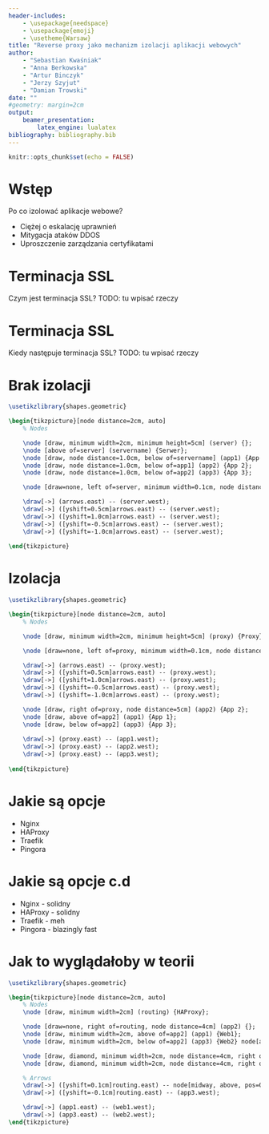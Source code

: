 ```yaml
---
header-includes:
    - \usepackage{needspace}
    - \usepackage{emoji}
    - \usetheme{Warsaw}
title: "Reverse proxy jako mechanizm izolacji aplikacji webowych"
author:
    - "Sebastian Kwaśniak"
    - "Anna Berkowska"
    - "Artur Binczyk"
    - "Jerzy Szyjut"
    - "Damian Trowski"
date: ""
#geometry: margin=2cm
output:
    beamer_presentation:
        latex_engine: lualatex
bibliography: bibliography.bib
---
```


```r
knitr::opts_chunk$set(echo = FALSE)
```

# Wstęp

Po co izolować aplikacje webowe?

- Ciężej o eskalację uprawnień
- Mitygacja ataków DDOS
- Uproszczenie zarządzania certyfikatami

# Terminacja SSL

Czym jest terminacja SSL?
TODO: tu wpisać rzeczy

# Terminacja SSL

Kiedy następuje terminacja SSL?
TODO: tu wpisać rzeczy

# Brak izolacji

```tikz

\usetikzlibrary{shapes.geometric}

\begin{tikzpicture}[node distance=2cm, auto]
    % Nodes

    \node [draw, minimum width=2cm, minimum height=5cm] (server) {}; 
    \node [above of=server] (servername) {Serwer};
    \node [draw, node distance=1.0cm, below of=servername] (app1) {App 1};
    \node [draw, node distance=1.0cm, below of=app1] (app2) {App 2};
    \node [draw, node distance=1.0cm, below of=app2] (app3) {App 3};

    \node [draw=none, left of=server, minimum width=0.1cm, node distance=5cm] (arrows) {};

    \draw[->] (arrows.east) -- (server.west);
    \draw[->] ([yshift=0.5cm]arrows.east) -- (server.west);
    \draw[->] ([yshift=1.0cm]arrows.east) -- (server.west);
    \draw[->] ([yshift=-0.5cm]arrows.east) -- (server.west);
    \draw[->] ([yshift=-1.0cm]arrows.east) -- (server.west);
    
\end{tikzpicture}
```

# Izolacja

```tikz

\usetikzlibrary{shapes.geometric}

\begin{tikzpicture}[node distance=2cm, auto]
    % Nodes

    \node [draw, minimum width=2cm, minimum height=5cm] (proxy) {Proxy}; 

    \node [draw=none, left of=proxy, minimum width=0.1cm, node distance=5cm] (arrows) {};

    \draw[->] (arrows.east) -- (proxy.west);
    \draw[->] ([yshift=0.5cm]arrows.east) -- (proxy.west);
    \draw[->] ([yshift=1.0cm]arrows.east) -- (proxy.west);
    \draw[->] ([yshift=-0.5cm]arrows.east) -- (proxy.west);
    \draw[->] ([yshift=-1.0cm]arrows.east) -- (proxy.west);

    \node [draw, right of=proxy, node distance=5cm] (app2) {App 2};
    \node [draw, above of=app2] (app1) {App 1};
    \node [draw, below of=app2] (app3) {App 3};
    
    \draw[->] (proxy.east) -- (app1.west);
    \draw[->] (proxy.east) -- (app2.west);
    \draw[->] (proxy.east) -- (app3.west);
    
\end{tikzpicture}
```

# Jakie są opcje

- Nginx
- HAProxy
- Traefik
- Pingora

# Jakie są opcje c.d

- \color{green}Nginx \color{black} - solidny
- \color{black}HAProxy - solidny
- Traefik - meh
- \color{red}Pingora \color{black} - blazingly fast \emoji{rocket} \emoji{rocket}

# Jak to wyglądałoby w teorii

```tikz

\usetikzlibrary{shapes.geometric}

\begin{tikzpicture}[node distance=2cm, auto]
    % Nodes
    \node [draw, minimum width=2cm] (routing) {HAProxy};

    \node [draw=none, right of=routing, node distance=4cm] (app2) {};
    \node [draw, minimum width=2cm, above of=app2] (app1) {Web1};
    \node [draw, minimum width=2cm, below of=app2] (app3) {Web2} node[above] at (app3.north) {Terminacja SSL};

    \node [draw, diamond, minimum width=2cm, node distance=4cm, right of=app1] (web1) {web1.delira.pl};
    \node [draw, diamond, minimum width=2cm, node distance=4cm, right of=app3] (web2) {web2.delira.pl};

    % Arrows
    \draw[->] ([yshift=0.1cm]routing.east) -- node[midway, above, pos=0.5, font=\small] {Terminacja SSL} (app1.west);
    \draw[->] ([yshift=-0.1cm]routing.east) -- (app3.west);

    \draw[->] (app1.east) -- (web1.west);
    \draw[->] (app3.east) -- (web2.west);
\end{tikzpicture}
```

